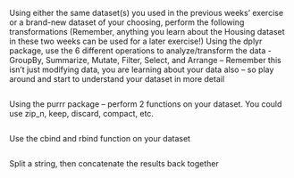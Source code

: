 Using either the same dataset(s) you used in the previous weeks’ exercise or a brand-new dataset of your choosing, perform the following transformations (Remember, anything you learn about the Housing dataset in these two weeks can be used for a later exercise!)
Using the dplyr package, use the 6 different operations to analyze/transform the data - GroupBy, Summarize, Mutate, Filter, Select, and Arrange – Remember this isn’t just modifying data, you are learning about your data also – so play around and start to understand your dataset in more detail
```r

```


Using the purrr package – perform 2 functions on your dataset.  You could use zip_n, keep, discard, compact, etc.
```r

```


Use the cbind and rbind function on your dataset
```r

```


Split a string, then concatenate the results back together

```r

```

